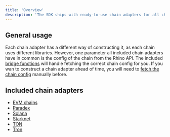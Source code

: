 ```yaml
---
title: 'Overview'
description: 'The SDK ships with ready-to-use chain adapters for all chains that Rhino supports.'
---
```


## General usage

Each chain adapter has a different way of constructing it, as each chain uses different libraries. However, one parameter all included chain adapters have in common is the config of the chain from the Rhino API. The included [bridge functions](/sdk/bridge-functions) will handle fetching the correct chain config for you. If you wan to construct a chain adapter ahead of time, you will need to [fetch the chain config](/sdk/concepts#bridge-and-chain-configs) manually before.

## Included chain adapters

- [EVM chains](/sdk/chain-adapters/evm-chains)
- [Paradex](/sdk/chain-adapters/paradex)
- [Solana](/sdk/chain-adapters/solana)
- [Starknet](/sdk/chain-adapters/starknet)
- [TON](/sdk/chain-adapters/ton)
- [Tron](/sdk/chain-adapters/tron)
